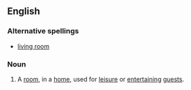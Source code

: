 ==English==
===Alternative spellings===
*[[living room]]
===Noun===
{{en-noun}}
#A [[room]], in a [[home]], used for [[leisure]] or [[entertaining]] [[guest]]s.
